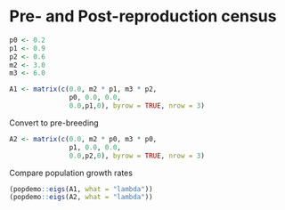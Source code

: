 # Pre- and Post-reproduction census

```r
p0 <- 0.2
p1 <- 0.9
p2 <- 0.6
m2 <- 3.0
m3 <- 6.0

A1 <- matrix(c(0.0, m2 * p1, m3 * p2,
               p0, 0.0, 0.0,
               0.0,p1,0), byrow = TRUE, nrow = 3)

```



Convert to pre-breeding

```r
A2 <- matrix(c(0.0, m2 * p0, m3 * p0,
               p1, 0.0, 0.0,
               0.0,p2,0), byrow = TRUE, nrow = 3)
```

Compare population growth rates

```r
(popdemo::eigs(A1, what = "lambda"))
(popdemo::eigs(A2, what = "lambda"))
```



